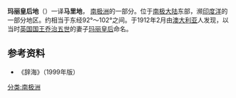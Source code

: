 {{coord|66|45|S|96|0|E|display=title|source:gnis_scale:10000000}}

'''玛丽皇后地'''（{{lang-en|Queen Mary Land}}）一译'''马里地'''， [[南极洲|南极洲]]的一部分。位于[[南极洲|南极大陆]]东部，濒[[印度洋|印度洋]]的一部分地区。约相当于东经92°～102°之间。于1912年2月由[[澳大利亚|澳大利亚]]人发现，以当时[[英国君主|英国国王]][[乔治五世|乔治五世]]的妻子[[特克的玛丽|玛丽皇后]]命名。

==参考资料==
*《辞海》（1999年版）

{{Antarctica-geo-stub}}

[[分类:南极洲|分类:南极洲]]